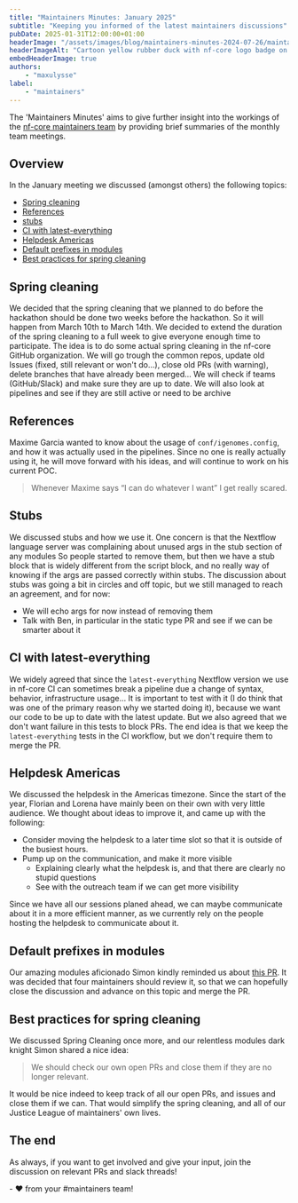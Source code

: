 ```yaml
---
title: "Maintainers Minutes: January 2025"
subtitle: "Keeping you informed of the latest maintainers discussions"
pubDate: 2025-01-31T12:00:00+01:00
headerImage: "/assets/images/blog/maintainers-minutes-2024-07-26/maintainers-wide.png"
headerImageAlt: "Cartoon yellow rubber duck with nf-core logo badge on its body with the nf-core logo."
embedHeaderImage: true
authors:
    - "maxulysse"
label:
    - "maintainers"
---
```



The 'Maintainers Minutes' aims to give further insight into the workings of the [nf-core maintainers team](/governance#maintainers)
by providing brief summaries of the monthly team meetings.

## Overview

In the January meeting we discussed (amongst others) the following topics:

- [Spring cleaning](#spring-cleaning)
- [References](#references)
- [stubs](#stubs)
- [CI with latest-everything](#ci-with-latest-everything)
- [Helpdesk Americas](#helpdesk-americas)
- [Default prefixes in modules](#default-prefixes-in-modules)
- [Best practices for spring cleaning](#best-practices-for-spring-cleaning)

## Spring cleaning

We decided that the spring cleaning that we planned to do before the hackathon should be done two weeks before the hackathon.
So it will happen from March 10th to March 14th.
We decided to extend the duration of the spring cleaning to a full week to give everyone enough time to participate.
The idea is to do some actual spring cleaning in the nf-core GitHub organization.
We will go trough the common repos, update old Issues (fixed, still relevant or won't do...), close old PRs (with warning), delete branches that have already been merged...
We will check if teams (GitHub/Slack) and make sure they are up to date.
We will also look at pipelines and see if they are still active or need to be archive

## References

Maxime Garcia wanted to know about the usage of `conf/igenomes.config`, and how it was actually used in the pipelines.
Since no one is really actually using it, he will move forward with his ideas, and will continue to work on his current POC.

> Whenever Maxime says “I can do whatever I want” I get really scared.

## Stubs

We discussed stubs and how we use it.
One concern is that the Nextflow language server was complaining about unused args in the stub section of any modules
So people started to remove them, but then we have a stub block that is widely different from the script block, and no really way of knowing if the args are passed correctly within stubs.
The discussion about stubs was going a bit in circles and off topic, but we still managed to reach an agreement, and for now:

- We will echo args for now instead of removing them
- Talk with Ben, in particular in the static type PR and see if we can be smarter about it

## CI with latest-everything

We widely agreed that since the `latest-everything` Nextflow version we use in nf-core CI can sometimes break a pipeline due a change of syntax, behavior, infrastructure usage...
It is important to test with it (I do think that was one of the primary reason why we started doing it), because we want our code to be up to date with the latest update.
But we also agreed that we don't want failure in this tests to block PRs.
The end idea is that we keep the `latest-everything` tests in the CI workflow, but we don't require them to merge the PR.

## Helpdesk Americas

We discussed the helpdesk in the Americas timezone.
Since the start of the year, Florian and Lorena have mainly been on their own with very little audience.
We thought about ideas to improve it, and came up with the following:

- Consider moving the helpdesk to a later time slot so that it is outside of the busiest hours.
- Pump up on the communication, and make it more visible
    - Explaining clearly what the helpdesk is, and that there are clearly no stupid questions
    - See with the outreach team if we can get more visibility

Since we have all our sessions planed ahead, we can maybe communicate about it in a more efficient manner, as we currently rely on the people hosting the helpdesk to communicate about it.

## Default prefixes in modules

Our amazing modules aficionado Simon kindly reminded us about [this PR](https://github.com/nf-core/website/pull/2608).
It was decided that four maintainers should review it, so that we can hopefully close the discussion and advance on this topic and merge the PR.

## Best practices for spring cleaning

We discussed Spring Cleaning once more, and our relentless modules dark knight Simon shared a nice idea:

> We should check our own open PRs and close them if they are no longer relevant.

It would be nice indeed to keep track of all our open PRs, and issues and close them if we can.
That would simplify the spring cleaning, and all of our Justice League of maintainers' own lives.

## The end

As always, if you want to get involved and give your input, join the discussion on relevant PRs and slack threads!

\- :heart: from your #maintainers team!
